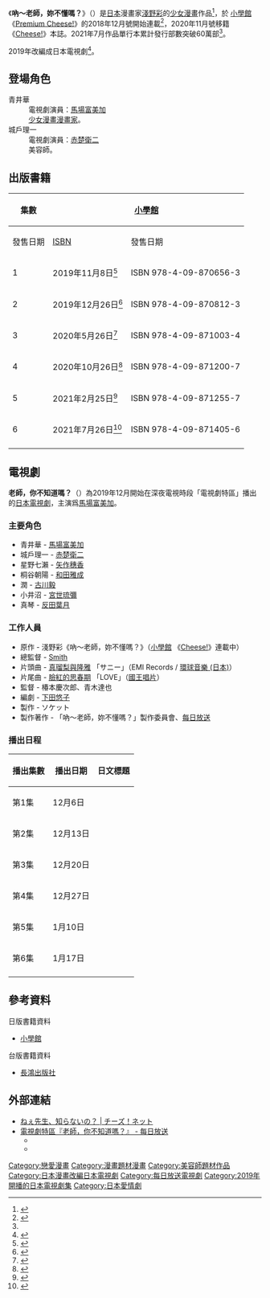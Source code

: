 {{Infobox animanga/Headerofja
|標題 = 吶～老師，妳不懂嗎？
|日文名稱 = ねぇ先生、知らないの?
|英文名稱 = Nee Sensei Shiranai no
|假名 = ねぇせんせい しらないの?
|類型 = [[少女漫畫|少女漫畫]]、戀愛漫畫
}}
{{Infobox animanga/name
|正式譯名 = {{flagicon|TWN}} 吶～老師，妳不懂嗎？
|常用譯名 = 老師，你不知道嗎？
}}
{{Infobox animanga/Manga
|標題 = 吶～老師，妳不懂嗎？
|作者 = [[淺野彩|淺野彩]]
|出版社 = {{flagicon|Japan}} [[小學館|小學館]]<br />{{flagicon|TWN}} [[長鴻出版社|長鴻出版社]]
|連載雜誌 = [[Premium_Cheese!|Premium Cheese!]]→[[Cheese!|Cheese!]]
|label = {{flagicon|Japan}} Flower Comics α<br />{{flagicon|TWN}} 女性向
|開始 = 2018年12月號
|結束 = 
|冊數= {{flagicon|Japan}} 6冊<small>（2021年7月）</small><br />{{flagicon|TWN}} 2冊<small>（2021年6月）</small>
|話數= 
|其他= 
}}
{{Infobox animanga/Footerofja}}
《'''吶～老師，妳不懂嗎？'''》（{{lang-ja|ねぇ先生、知らないの?}}）是[[日本|日本]]漫畫家[[淺野彩|淺野彩]]的[[少女漫畫|少女漫畫]]作品<ref>{{Cite news|url=https://comics.shogakukan.co.jp/book-series?cd=48628|title=ねぇ先生、知らないの?|work=フラワーコミックスα|publisher=[[小学館|小学館]]|accessdate=2019-12-11|archive-date=2021-11-26|archive-url=https://web.archive.org/web/20211126031751/https://comics.shogakukan.co.jp/book-series?cd=48628|dead-url=no}}</ref>，於 [[小學館|小學館]]《[[Premium_Cheese!|Premium Cheese!]]》的2018年12月號開始連載<ref>{{Cite web|url=https://cheese.shogakukan.co.jp/extra/|title=Cheese! 増刊号|publisher=小学館|accessdate=2019-12-11|archive-date=2021-04-18|archive-url=https://web.archive.org/web/20210418061558/https://cheese.shogakukan.co.jp/extra/|dead-url=no}}</ref>，2020年11月號移籍《[[Cheese!|Cheese!]]》本誌。2021年7月作品單行本累計發行部數突破60萬部<ref group="小" name="comic6"/>。

2019年改編成日本電視劇<ref>{{Cite news|url=https://natalie.mu/comic/news/353977|title=「ねぇ先生、知らないの？」TVドラマ化! 12月より放送、馬場ふみか＆赤楚衛二のW主演|newspaper=[[ナタリー_(ニュースサイト)|コミックナタリー]]|publisher=ナターシャ|date=2019-11-03|accessdate=2019-12-11|archive-date=2022-01-05|archive-url=https://web.archive.org/web/20220105123736/https://natalie.mu/comic/news/353977|dead-url=no}}</ref>。

== 登場角色 ==
;青井華 
:電視劇演員：[[馬場富美加|馬場富美加]]
:[[少女漫畫|少女漫畫]][[漫畫家|漫畫家]]。
;城戶理一
:電視劇演員：[[赤楚衛二|赤楚衛二]]
:美容師。
{{Expand section}}
== 出版書籍 ==
{| class=wikitable style="font-size:small;"
!rowspan="2"|集數
!colspan="2"|{{flagicon|JPN}} [[小學館|小學館]]
!colspan="2"|{{flagicon|TWN}} [[長鴻出版社|長鴻出版社]]
|-
!發售日期!![[ISBN|ISBN]]!!發售日期!![[ISBN|ISBN]]
|-
! 1
| 2019年11月8日<ref group="小">{{Cite web|url=https://comics.shogakukan.co.jp/book?isbn=9784098706563|script-title=ja:ねぇ先生、知らないの？ 1|work=フラワーコミックスα|publisher=小学館|accessdate=2019-12-11|archive-date=2021-09-03|archive-url=https://web.archive.org/web/20210903041033/https://comics.shogakukan.co.jp/book?isbn=9784098706563|dead-url=no}}</ref> || ISBN 978-4-09-870656-3
| 2021年6月2日<ref group="長">{{cite web|title=吶～老師，妳不懂嗎？(1)|url=https://www.egmanga.com.tw/comic/only.jsp?id1=BL2590|website=長鴻新漫網|accessdate=2021-06-02|archive-date=2021-09-03|archive-url=https://web.archive.org/web/20210903040949/https://www.egmanga.com.tw/comic/only.jsp?id1=BL2590|dead-url=no}}</ref> || ISBN 9786260055608
|-
! 2
| 2019年12月26日<ref group="小">{{Cite web|url=https://comics.shogakukan.co.jp/book?isbn=9784098708123|script-title=ja:ねぇ先生、知らないの？ 2|work=フラワーコミックスα|publisher=小学館|accessdate=2020-03-13|archive-date=2021-09-03|archive-url=https://web.archive.org/web/20210903041000/https://comics.shogakukan.co.jp/book?isbn=9784098708123|dead-url=no}}</ref> || ISBN 978-4-09-870812-3
| 2021年6月2日<ref group="長">{{cite web|title=吶～老師，妳不懂嗎？(2)|url=https://www.egmanga.com.tw/comic/only.jsp?id1=BL2591|website=長鴻新漫網|accessdate=2021-06-02|archive-date=2021-09-03|archive-url=https://web.archive.org/web/20210903041000/https://www.egmanga.com.tw/comic/only.jsp?id1=BL2591|dead-url=no}}</ref> || ISBN 9786260055615
|-
! 3
| 2020年5月26日<ref group="小">{{Cite web|url=https://comics.shogakukan.co.jp/book?isbn=9784098710034|script-title=ja:ねぇ先生、知らないの？ 3|work=フラワーコミックスα|publisher=小学館|accessdate=2020-11-04|archive-date=2021-09-03|archive-url=https://web.archive.org/web/20210903040956/https://comics.shogakukan.co.jp/book?isbn=9784098710034|dead-url=no}}</ref> || ISBN 978-4-09-871003-4
| ||
|-
! 4
|2020年10月26日<ref group="小">{{Cite web|url=https://comics.shogakukan.co.jp/book?isbn=9784098712007|script-title=ja:ねぇ先生、知らないの？ 4|work=フラワーコミックスα|publisher=小学館|accessdate=2020-11-04|archive-date=2021-09-03|archive-url=https://web.archive.org/web/20210903041004/https://comics.shogakukan.co.jp/book?isbn=9784098712007|dead-url=no}}</ref> || ISBN 978-4-09-871200-7
| ||
|-
! 5
| 2021年2月25日<ref group="小">{{Cite web|url=https://comics.shogakukan.co.jp/book?isbn=9784098712557|script-title=ja:ねぇ先生、知らないの？ 5|work=フラワーコミックスα|publisher=小学館|accessdate=2021-02-25|archive-date=2021-09-03|archive-url=https://web.archive.org/web/20210903040949/https://comics.shogakukan.co.jp/book?isbn=9784098712557|dead-url=no}}</ref> || ISBN 978-4-09-871255-7
| ||
|-
! 6
| 2021年7月26日<ref group="小" name="comic6">{{Cite web|url=https://comics.shogakukan.co.jp/book?isbn=9784098714056|script-title=ja:ねぇ先生、知らないの？ 6|work=フラワーコミックスα|publisher=小学館|accessdate=2021-07-26|archive-date=2021-11-26|archive-url=https://web.archive.org/web/20211126031755/https://comics.shogakukan.co.jp/book?isbn=9784098714056|dead-url=no}}</ref> || ISBN 978-4-09-871405-6
| ||
|-
|}

== 電視劇 ==
{{電視節目資訊框
| 顏色       = #DF73FF;color:#FFFFFF
| 名稱       = 老師，你不知道嗎？
| 原名       = {{lang|ja|ねぇ先生、知らないの}}
| 圖片       = File:nee_sensei.jpg
| 類型       =  愛情
| 原創       = [[淺野彩|淺野彩]]<br>《吶～老師，妳不懂嗎？》（[[小學館|小學館]]）
| 導演       = {{Link-ja|椿本慶次郎|椿本慶次郎}}<br>青木達也
| 編劇       = {{Link-ja|下田悠子|下田悠子}}
| 演出       = [[赤楚衛二|赤楚衛二]]<br>[[馬場富美加|馬場富美加]]<br>
| 片頭曲     = [[真瑠梨與隆雅|真瑠梨與隆雅]]<br>「サニー」 
| 片尾曲     = [[臉紅的思春期|臉紅的思春期]]<br>「LOVE」
| 配樂       = 
| 國家       = {{JPN}}
| 地區       = {{JPN}}
| 語言       = [[日語|日語]]
| 季數       = 
| 集數       = 全6集 
| 製作人     = Smith
| 製作公司   = 
| 外景       = 
| 每集長     = 30分
| 頻道       = [[每日放送（MBS）|每日放送（MBS）]]
| 電視網     = 
| 視訊制式   = 
| 音訊制式   = [[立體聲|立體聲]]
| 首播國家= {{JPN}}
| 開始       = 2019年12月6日
| 結束       = 2020年1月17日 
| 首播國家1= 
| 頻道1  =
| 開始1    = 
| 結束1    =
| 首播國家2= 
| 頻道2  =
| 開始2    = 
| 相關劇集   = 
| 中國大陸名稱 = 
| 台灣名稱     = 
| 港澳名稱     = 
| 馬新名稱     = 
| 官方網站   = https://www.mbs.jp/nee_sensei/
| imdb_id    = 
| tv_com_id  = 
}}
'''老師，你不知道嗎？'''（{{lang-ja|ねぇ先生、知らないの?}}）為2019年12月開始在深夜電視時段「電視劇特區」播出的[[日本|日本]][[電視劇|電視劇]]，主演爲[[馬場富美加|馬場富美加]]。

=== 主要角色 ===
* 青井華 - [[馬場富美加|馬場富美加]]
* 城戶理一 - [[赤楚衛二|赤楚衛二]]
* 星野七瀨 - [[矢作穗香|矢作穗香]]
* 桐谷朝陽 - [[和田雅成|和田雅成]]
* 潤 - [[古川毅|古川毅]]
* 小井沼 - [[宮世琉彌|宮世琉彌]]
* 真琴 - [[反田葉月|反田葉月]]

=== 工作人員 ===
* 原作 - 淺野彩《吶～老師，妳不懂嗎？》（[[小學館|小學館]] 《[[Cheese!|Cheese!]]》連載中）
* 總監督 - [[Smith|Smith]]
* 片頭曲 - [[真瑠梨與隆雅|真瑠梨與隆雅]] 「サニー」（EMI Records / [[環球音樂_(日本)|環球音樂 (日本)]]）
* 片尾曲 - [[臉紅的思春期|臉紅的思春期]] 「LOVE」（[[國王唱片|國王唱片]]）
* 監督 - 椿本慶次郎、青木達也
*編劇 - [[下田悠子|下田悠子]]
* 製作 - ソケット
* 製作著作 - 「吶～老師，妳不懂嗎？」製作委員會、[[每日放送|每日放送]]

=== 播出日程 ===
{| class="wikitable" style="text-align:center"
|+
!播出集數!!播出日期!!日文標題
|-
|第1集
|12月6日
|{{lang|ja|恋愛なんて…興味あるに決まってる。<br />恋愛もんばっか描いてんだから。}}
|-
|第2集
|12月13日
|{{lang|ja|…いつでもキレイにするんで、俺と付き合ってもらえませんか?}}
|-
|第3集
|12月20日
|{{lang|ja|}}
|-
|第4集
|12月27日
|{{lang|ja|}}
|-
|第5集
|1月10日
|{{lang|ja|}}
|-
|第6集
|1月17日
|{{lang|ja|あたし、理一のことが好きです}}
|-
|}

== 參考資料 ==
{{Reflist}}

{{col-begin}}
{{col-2}}
; 日版書籍資料
*[[小學館|小學館]]
{{Reflist|group="小"}}
{{col-2}}
; 台版書籍資料
*[[長鴻出版社|長鴻出版社]]
{{Reflist|group="長"}}
{{col-end}}
== 外部連結 ==
* [https://cheese.shogakukan.co.jp/category/asano_aya_003/ ねぇ先生、知らないの？ | チーズ！ネット] {{Wayback|url=https://cheese.shogakukan.co.jp/category/asano_aya_003/ |date=20220122051959 }}{{ja icon}}
* [https://www.mbs.jp/nee_sensei/ 電視劇特區『老師，你不知道嗎？』 - 每日放送] {{Wayback|url=https://www.mbs.jp/nee_sensei/ |date=20210101222238 }}{{ja icon}}
** {{Twitter|nee_sensei|老師，你不知道嗎？【電視劇特區公式】}}{{ja icon}}
** {{Instagram|nee_sensei|老師，你不知道嗎？【電視劇特區公式】}}{{ja icon}}

{{Cheese!連載中}}

{{DEFAULTSORT:Nee Sensei Shiranai no}}
[[Category:戀愛漫畫|Category:戀愛漫畫]]
[[Category:漫畫題材漫畫|Category:漫畫題材漫畫]]
[[Category:美容師題材作品|Category:美容師題材作品]]
[[Category:日本漫畫改編日本電視劇|Category:日本漫畫改編日本電視劇]]
[[Category:每日放送電視劇|Category:每日放送電視劇]]
[[Category:2019年開播的日本電視劇集|Category:2019年開播的日本電視劇集]]
[[Category:日本愛情劇|Category:日本愛情劇]]